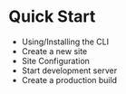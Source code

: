 <Meta title="Intro|Quick Start" />

# Quick Start

* Using/Installing the CLI
* Create a new site
* Site Configuration
* Start development server
* Create a production build